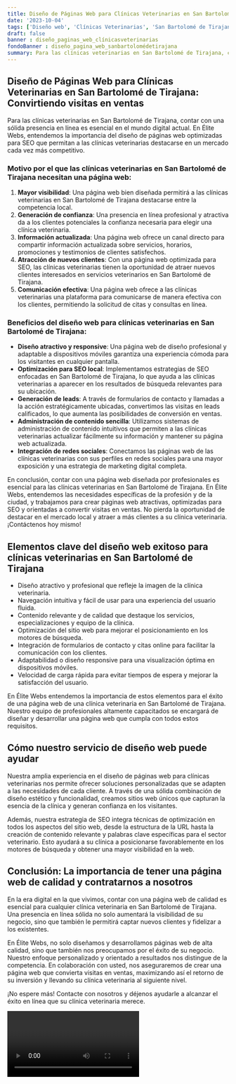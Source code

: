 ```yaml
---
title: Diseño de Páginas Web para Clínicas Veterinarias en San Bartolomé de Tirajana
date: '2023-10-04'
tags: ['Diseño web', 'Clínicas Veterinarias', 'San Bartolomé de Tirajana']
draft: false
banner : diseño_paginas_web_clínicasveterinarias
fondoBanner : diseño_pagina_web_sanbartolomédetirajana
summary: Para las clínicas veterinarias en San Bartolomé de Tirajana, contar con una sólida presencia en línea es esencial en el mundo digital actual. En Élite Webs, entendemos la importancia del diseño de páginas web optimizadas para SEO que permitan a las clínicas veterinarias destacarse en un mercado cada vez más competitivo. 
---
```


## Diseño de Páginas Web para Clínicas Veterinarias en San Bartolomé de Tirajana: Convirtiendo visitas en ventas

Para las clínicas veterinarias en San Bartolomé de Tirajana, contar con una sólida presencia en línea es esencial en el mundo digital actual. En Élite Webs, entendemos la importancia del diseño de páginas web optimizadas para SEO que permitan a las clínicas veterinarias destacarse en un mercado cada vez más competitivo. 

### Motivo por el que las clínicas veterinarias en San Bartolomé de Tirajana necesitan una página web:
1. **Mayor visibilidad**: Una página web bien diseñada permitirá a las clínicas veterinarias en San Bartolomé de Tirajana destacarse entre la competencia local.
2. **Generación de confianza**: Una presencia en línea profesional y atractiva da a los clientes potenciales la confianza necesaria para elegir una clínica veterinaria.
3. **Información actualizada**: Una página web ofrece un canal directo para compartir información actualizada sobre servicios, horarios, promociones y testimonios de clientes satisfechos.
4. **Atracción de nuevos clientes**: Con una página web optimizada para SEO, las clínicas veterinarias tienen la oportunidad de atraer nuevos clientes interesados en servicios veterinarios en San Bartolomé de Tirajana.
5. **Comunicación efectiva**: Una página web ofrece a las clínicas veterinarias una plataforma para comunicarse de manera efectiva con los clientes, permitiendo la solicitud de citas y consultas en línea.

### Beneficios del diseño web para clínicas veterinarias en San Bartolomé de Tirajana:
- **Diseño atractivo y responsive**: Una página web de diseño profesional y adaptable a dispositivos móviles garantiza una experiencia cómoda para los visitantes en cualquier pantalla.
- **Optimización para SEO local**: Implementamos estrategias de SEO enfocadas en San Bartolomé de Tirajana, lo que ayuda a las clínicas veterinarias a aparecer en los resultados de búsqueda relevantes para su ubicación.
- **Generación de leads**: A través de formularios de contacto y llamadas a la acción estratégicamente ubicadas, convertimos las visitas en leads calificados, lo que aumenta las posibilidades de conversión en ventas.
- **Administración de contenido sencilla**: Utilizamos sistemas de administración de contenido intuitivos que permiten a las clínicas veterinarias actualizar fácilmente su información y mantener su página web actualizada.
- **Integración de redes sociales**: Conectamos las páginas web de las clínicas veterinarias con sus perfiles en redes sociales para una mayor exposición y una estrategia de marketing digital completa.

En conclusión, contar con una página web diseñada por profesionales es esencial para las clínicas veterinarias en San Bartolomé de Tirajana. En Élite Webs, entendemos las necesidades específicas de la profesión y de la ciudad, y trabajamos para crear páginas web atractivas, optimizadas para SEO y orientadas a convertir visitas en ventas. No pierda la oportunidad de destacar en el mercado local y atraer a más clientes a su clínica veterinaria. ¡Contáctenos hoy mismo!

<GifSeo />

<Cta />

## Elementos clave del diseño web exitoso para clínicas veterinarias en San Bartolomé de Tirajana

- Diseño atractivo y profesional que refleje la imagen de la clínica veterinaria.
- Navegación intuitiva y fácil de usar para una experiencia del usuario fluida.
- Contenido relevante y de calidad que destaque los servicios, especializaciones y equipo de la clínica.
- Optimización del sitio web para mejorar el posicionamiento en los motores de búsqueda.
- Integración de formularios de contacto y citas online para facilitar la comunicación con los clientes.
- Adaptabilidad o diseño responsive para una visualización óptima en dispositivos móviles.
- Velocidad de carga rápida para evitar tiempos de espera y mejorar la satisfacción del usuario.

En Élite Webs entendemos la importancia de estos elementos para el éxito de una página web de una clínica veterinaria en San Bartolomé de Tirajana. Nuestro equipo de profesionales altamente capacitados se encargará de diseñar y desarrollar una página web que cumpla con todos estos requisitos.

## Cómo nuestro servicio de diseño web puede ayudar

Nuestra amplia experiencia en el diseño de páginas web para clínicas veterinarias nos permite ofrecer soluciones personalizadas que se adapten a las necesidades de cada cliente. A través de una sólida combinación de diseño estético y funcionalidad, creamos sitios web únicos que capturan la esencia de la clínica y generan confianza en los visitantes.

Además, nuestra estrategia de SEO integra técnicas de optimización en todos los aspectos del sitio web, desde la estructura de la URL hasta la creación de contenido relevante y palabras clave específicas para el sector veterinario. Esto ayudará a su clínica a posicionarse favorablemente en los motores de búsqueda y obtener una mayor visibilidad en la web.

## Conclusión: La importancia de tener una página web de calidad y contratarnos a nosotros

En la era digital en la que vivimos, contar con una página web de calidad es esencial para cualquier clínica veterinaria en San Bartolomé de Tirajana. Una presencia en línea sólida no solo aumentará la visibilidad de su negocio, sino que también le permitirá captar nuevos clientes y fidelizar a los existentes.

En Élite Webs, no solo diseñamos y desarrollamos páginas web de alta calidad, sino que también nos preocupamos por el éxito de su negocio. Nuestro enfoque personalizado y orientado a resultados nos distingue de la competencia. En colaboración con usted, nos aseguraremos de crear una página web que convierta visitas en ventas, maximizando así el retorno de su inversión y llevando su clínica veterinaria al siguiente nivel.

¡No espere más! Contacte con nosotros y déjenos ayudarle a alcanzar el éxito en línea que su clínica veterinaria merece.

<Video />

<CtaBot job='Clínicas Veterinarias' city='San Bartolomé de Tirajana'/>

<Gmaps query='San Bartolomé de Tirajana+españa+maps' />